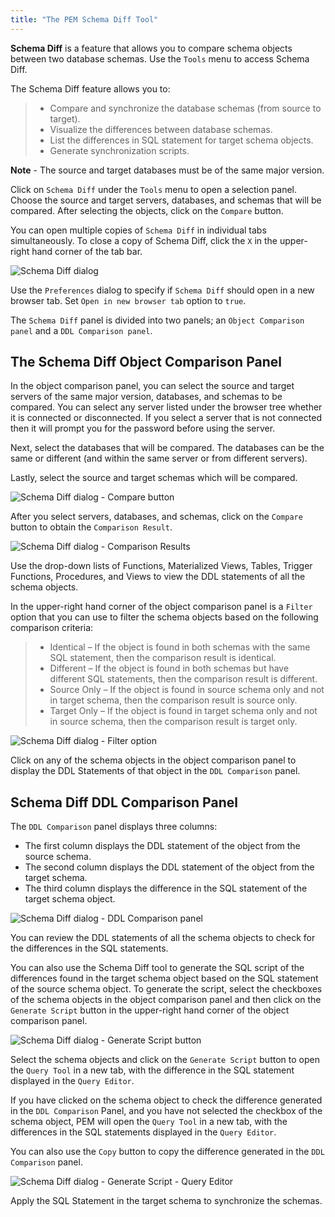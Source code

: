 ```yaml
---
title: "The PEM Schema Diff Tool"
---
```


**Schema Diff** is a feature that allows you to compare schema objects between two database schemas. Use the `Tools` menu to access Schema Diff.

The Schema Diff feature allows you to:

>   - Compare and synchronize the database schemas (from source to target).
>   - Visualize the differences between database schemas.
>   - List the differences in SQL statement for target schema objects.
>   - Generate synchronization scripts.

**Note** - The source and target databases must be of the same major version.

Click on `Schema Diff` under the `Tools` menu to open a selection panel. Choose the source and target servers, databases, and schemas that will be compared. After selecting the objects, click on the `Compare` button.

You can open multiple copies of `Schema Diff` in individual tabs simultaneously. To close a copy of Schema Diff, click the `X` in the upper-right hand corner of the tab bar.

![*Schema Diff dialog*](images/schema_diff_dialog.png)

Use the `Preferences` dialog to specify if `Schema Diff` should open in a new browser tab. Set `Open in new browser tab` option to `true`.

The `Schema Diff` panel is divided into two panels; an `Object Comparison panel` and a `DDL Comparison panel`.

## The Schema Diff Object Comparison Panel

In the object comparison panel, you can select the source and target servers of the same major version, databases, and schemas to be compared. You can select any server listed under the browser tree whether it is connected or disconnected. If you select a server that is not connected then it will prompt you for the password before using the server.

Next, select the databases that will be compared. The databases can be the same or different (and within the same server or from different servers).

Lastly, select the source and target schemas which will be compared.

![*Schema Diff dialog - Compare button*](images/schema_diff_compare_button.png)

After you select servers, databases, and schemas, click on the `Compare` button to obtain the `Comparison Result`.

![*Schema Diff dialog - Comparison Results*](images/schema_diff_comparison_results.png)

Use the drop-down lists of Functions, Materialized Views, Tables, Trigger Functions, Procedures, and Views to view the DDL statements of all the schema objects.

In the upper-right hand corner of the object comparison panel is a `Filter` option that you can use to filter the schema objects based on the following comparison criteria:

>   - Identical – If the object is found in both schemas with the same SQL statement, then the comparison result is identical.
>   - Different – If the object is found in both schemas but have different SQL statements, then the comparison result is different.
>   - Source Only – If the object is found in source schema only and not in target schema, then the comparison result is source only.
>   - Target Only – If the object is found in target schema only and not in source schema, then the comparison result is target only.

![*Schema Diff dialog - Filter option*](images/schema_diff_filter_option.png)

Click on any of the schema objects in the object comparison panel to display the DDL Statements of that object in the `DDL Comparison` panel.

## Schema Diff DDL Comparison Panel

The `DDL Comparison` panel displays three columns:

  - The first column displays the DDL statement of the object from the source schema.
  - The second column displays the DDL statement of the object from the target schema.
  - The third column displays the difference in the SQL statement of the target schema object.

![*Schema Diff dialog - DDL Comparison panel*](images/schema_diff_DDL_comparison.png)

You can review the DDL statements of all the schema objects to check for the differences in the SQL statements.

You can also use the Schema Diff tool to generate the SQL script of the differences found in the target schema object based on the SQL statement of the source schema object. To generate the script, select the checkboxes of the schema objects in the object comparison panel and then click on the `Generate Script` button in the upper-right hand corner of the object comparison panel.

![*Schema Diff dialog - Generate Script button*](images/schema_diff_generate_script.png)

Select the schema objects and click on the `Generate Script` button to open the `Query Tool` in a new tab, with the difference in the SQL statement displayed in the `Query Editor`.

If you have clicked on the schema object to check the difference generated in the `DDL Comparison` Panel, and you have not selected the checkbox of the schema object, PEM will open the `Query Tool` in a new tab, with the differences in the SQL statements displayed in the `Query Editor`.

You can also use the `Copy` button to copy the difference generated in the `DDL Comparison` panel.

![*Schema Diff dialog - Generate Script - Query Editor*](images/schema_diff_generate_script_query_editor.png)

Apply the SQL Statement in the target schema to synchronize the schemas.

